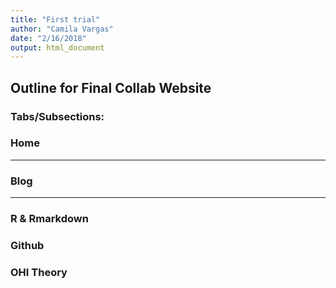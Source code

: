 ```yaml
---
title: "First trial"
author: "Camila Vargas"
date: "2/16/2018"
output: html_document
---
```


## Outline for Final Collab Website

### Tabs/Subsections:

### Home

***
### Blog
***
### R & Rmarkdown



### Github
### OHI Theory







